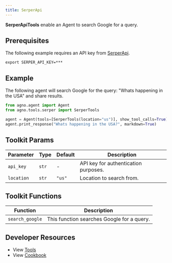 ```yaml
---
title: SerperApi
---
```


**SerperApiTools** enable an Agent to search Google for a query.

## Prerequisites

The following example requires an API key from [SerperApi](https://serper.dev/).

```shell
export SERPER_API_KEY=***
```

## Example

The following agent will search Google for the query: "Whats happening in the USA" and share results.

```python cookbook/tools/serper_tools.py
from agno.agent import Agent
from agno.tools.serper import SerperTools

agent = Agent(tools=[SerperTools(location="us")], show_tool_calls=True)
agent.print_response("Whats happening in the USA?", markdown=True)
```

## Toolkit Params

| Parameter  | Type  | Default | Description                          |
| ---------- | ----- | ------- | ------------------------------------ |
| `api_key`  | `str` | -       | API key for authentication purposes. |
| `location` | `str` | `"us"`  | Location to search from.             |

## Toolkit Functions

| Function        | Description                                |
| --------------- | ------------------------------------------ |
| `search_google` | This function searches Google for a query. |

## Developer Resources

- View [Tools](https://github.com/agno-agi/agno/blob/main/libs/agno/agno/tools/serper.py)
- View [Cookbook](https://github.com/agno-agi/agno/blob/main/cookbook/tools/serper_tools.py)
